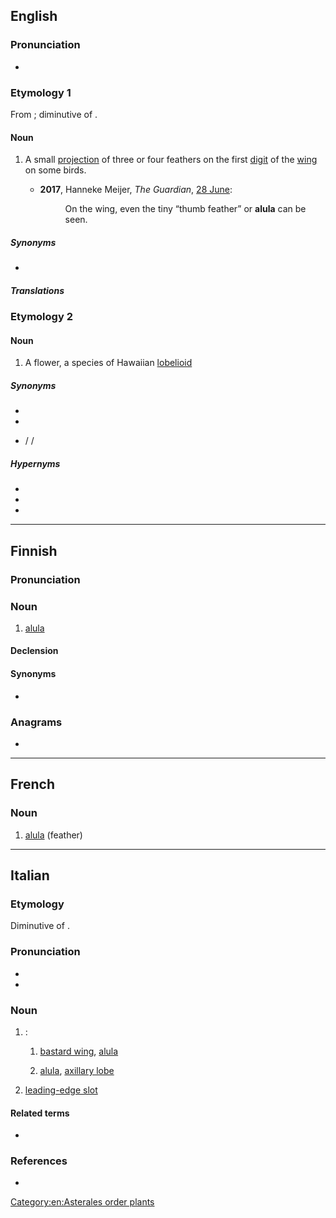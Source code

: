 {{also|álula}}
==English==
{{wikipedia}}

===Pronunciation===
* {{IPA|en|/ˈæljuːlə/}}

===Etymology 1===
From {{etyl|la|en}}; diminutive of {{m|en|ala||wing}}.

====Noun====
{{en-noun|alulae|s}}

# {{lb|en|ornithology}} A small [[projection]] of three or four feathers on the first [[digit]] of the [[wing]] on some birds. {{defdate|from 18th c.}}
#*'''2017''', Hanneke Meijer, ''The Guardian'', [https://www.theguardian.com/environment/2017/jun/28/baby-bird-amber-fossil-feathers 28 June]:
#*:On the wing, even the tiny “thumb feather” or '''alula''' can be seen.

=====Synonyms=====
*{{l|en|bastard wing}}

=====Translations=====
{{trans-see|bastard wing}}

===Etymology 2===
{{bor|en|haw|ʻŌlulu}}

====Noun====
{{en-noun}}

# A flower, a species of Hawaiian [[lobelioid]]

=====Synonyms=====
* {{l|en|vulcan palm}}
* {{l|en|cabbage on a stick}}
* {{l|mul|Brighamia insignis}} / {{l|mul|B. insignis}} / {{l|mul|insignis}}

=====Hypernyms=====
* {{l|mul|Brighamia}}
* {{l|en|lobelioid}}
* {{l|en|Hawaiian lobelioid}}

[[Category:en:Asterales order plants]]

----

==Finnish==

===Pronunciation===
{{fi-pronunciation}}

===Noun===
{{fi-noun}}

# {{lb|fi|ornithology}} [[#English|alula]]

====Declension====
{{fi-decl-kulkija|alul|a}}

====Synonyms====
* {{l|fi|pikkusiipi}}

===Anagrams===
* {{anagrams|fi|a=aallu|laula}}

----

==French==
{{wikipedia|lang=fr}}

===Noun===
{{fr-noun|f}}

# [[#English|alula]] (feather)

----

==Italian==

===Etymology===
Diminutive of {{der|it|la|āla||wing}}.

===Pronunciation===
* {{it-IPA|àlula}}
* {{hyph|it|à|lu|la}}

===Noun===
{{it-noun|f}}

# {{n-g|Meanings related to [[zoology]]}}:
## {{lb|it|ornithology}} [[bastard wing]], [[#English|alula]]
## {{lb|it|entomology}} [[#English|alula]], [[axillary lobe]] {{gloss|broad lobe at the proximal posterior margin of the wing stalk of Diptera}}
# {{lb|it|aeronautics}} [[leading-edge slot]] {{gloss|aerodynamic feature of an aircraft's wing}}

====Related terms====
* {{l|it|ala}}

===References===
* {{R:it:Trec}}